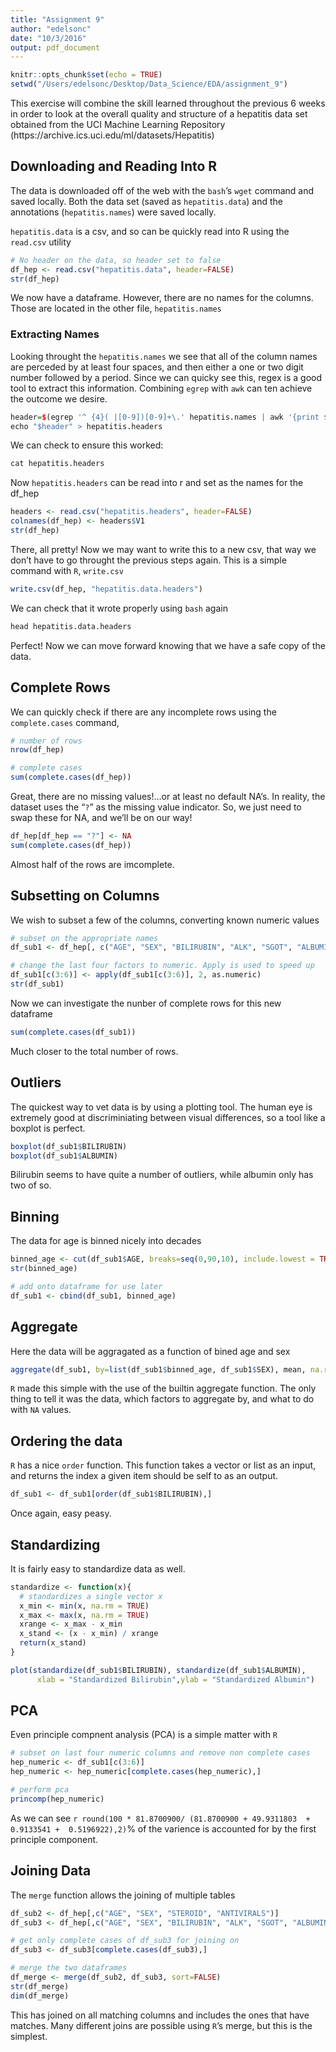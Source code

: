 ```yaml
---
title: "Assignment 9"
author: "edelsonc"
date: "10/3/2016"
output: pdf_document
---
```


```r
knitr::opts_chunk$set(echo = TRUE)
setwd("/Users/edelsonc/Desktop/Data_Science/EDA/assignment_9")
```

This exercise will combine the skill learned throughout the previous 6 weeks in order to look at the overall quality and structure of a hepatitis data set obtained from the UCI Machine Learning Repository (https://archive.ics.uci.edu/ml/datasets/Hepatitis)

## Downloading and  Reading Into R
The data is downloaded off of the web with the `bash`'s `wget` command and saved locally. Both the data set (saved as `hepatitis.data`) and the annotations (`hepatitis.names`) were saved locally.

`hepatitis.data` is a csv, and so can be quickly read into R using the `read.csv` utility
```r
# No header on the data, so header set to false
df_hep <- read.csv("hepatitis.data", header=FALSE)
str(df_hep)
```

We now have a dataframe. However, there are no names for the columns. Those are located in the other file, `hepatitis.names`

### Extracting Names
Looking throught the `hepatitis.names` we see that all of the column names are perceded by at least four spaces, and then either a one or two digit number followed by a period. Since we can quicky see this, regex is a good tool to extract this information. Combining `egrep` with `awk` can ten achieve the outcome we desire.
```r
header=$(egrep '^ {4}( |[0-9])[0-9]+\.' hepatitis.names | awk '{print $2}' | sed 's/:$//')
echo "$header" > hepatitis.headers
```

We can check to ensure this worked:
```r
cat hepatitis.headers
```

Now `hepatitis.headers` can be read into r and set as the names for the df_hep
```r
headers <- read.csv("hepatitis.headers", header=FALSE)
colnames(df_hep) <- headers$V1
str(df_hep)
```

There, all pretty! Now we may want to write this to a new csv, that way we don't have to go throught the previous steps again. This is a simple command with `R`, `write.csv`
```r
write.csv(df_hep, "hepatitis.data.headers")
```

We can check that it wrote properly using `bash` again
```r
head hepatitis.data.headers
```

Perfect! Now we can move forward knowing that we have a safe copy of the data.

## Complete Rows
We can quickly check if there are any incomplete rows using the `complete.cases` command,
```r
# number of rows
nrow(df_hep)

# complete cases
sum(complete.cases(df_hep))
```
Great, there are no missing values!...or at least no default NA's. In reality, the dataset uses the "`?`" as the missing value indicator. So, we just need to swap these for NA, and we'll be on our way!
```r
df_hep[df_hep == "?"] <- NA
sum(complete.cases(df_hep))
```
Almost half of the rows are imcomplete.

## Subsetting on Columns
We wish to subset a few of the columns, converting known numeric values
```r
# subset on the appropriate names
df_sub1 <- df_hep[, c("AGE", "SEX", "BILIRUBIN", "ALK", "SGOT", "ALBUMIN")]

# change the last four factors to numeric. Apply is used to speed up
df_sub1[c(3:6)] <- apply(df_sub1[c(3:6)], 2, as.numeric)
str(df_sub1)
```

Now we can investigate the nunber of complete rows for this new dataframe
```r
sum(complete.cases(df_sub1))
```
Much closer to the total number of rows.

## Outliers
The quickest way to vet data is by using a plotting tool. The human eye is extremely good at discriminiating between visual differences, so a tool like a boxplot is perfect.
```r
boxplot(df_sub1$BILIRUBIN)
boxplot(df_sub1$ALBUMIN)
```

Bilirubin seems to have quite a number of outliers, while albumin only has two of so.

## Binning
The data for age is binned nicely into decades
```r
binned_age <- cut(df_sub1$AGE, breaks=seq(0,90,10), include.lowest = TRUE)
str(binned_age)

# add onto dataframe for use later
df_sub1 <- cbind(df_sub1, binned_age)
```

## Aggregate
Here the data will be aggragated as a function of bined age and sex
```r
aggregate(df_sub1, by=list(df_sub1$binned_age, df_sub1$SEX), mean, na.rm = TRUE)
```
`R` made this simple with the use of the builtin aggregate function. The only thing to tell it was the data, which factors to aggregate by, and what to do with `NA` values.

## Ordering the data
`R` has a nice `order` function. This function takes a vector or list as an input, and returns the index a given item should be self to as an output.
```r
df_sub1 <- df_sub1[order(df_sub1$BILIRUBIN),]
```
Once again, easy peasy.

## Standardizing
It is fairly easy to standardize data as well.
```r
standardize <- function(x){
  # standardizes a single vector x
  x_min <- min(x, na.rm = TRUE)
  x_max <- max(x, na.rm = TRUE)
  xrange <- x_max - x_min
  x_stand <- (x - x_min) / xrange
  return(x_stand)
}

plot(standardize(df_sub1$BILIRUBIN), standardize(df_sub1$ALBUMIN),
      xlab = "Standardized Bilirubin",ylab = "Standardized Albumin")
```


## PCA
Even principle compnent analysis (PCA) is a simple matter with `R`
```r
# subset on last four numeric columns and remove non complete cases
hep_numeric <- df_sub1[c(3:6)]
hep_numeric <- hep_numeric[complete.cases(hep_numeric),]

# perform pca
princomp(hep_numeric)
```
As we can see `r round(100 * 81.8700900/ (81.8700900 + 49.9311803  + 0.9133541 +  0.5196922),2)`% of the varience is accounted for by the first principle component.

## Joining Data
The `merge` function allows the joining of multiple tables
```r
df_sub2 <- df_hep[,c("AGE", "SEX", "STEROID", "ANTIVIRALS")]
df_sub3 <- df_hep[,c("AGE", "SEX", "BILIRUBIN", "ALK", "SGOT", "ALBUMIN")]

# get only complete cases of df_sub3 for joining on
df_sub3 <- df_sub3[complete.cases(df_sub3),]

# merge the two dataframes
df_merge <- merge(df_sub2, df_sub3, sort=FALSE)
str(df_merge)
dim(df_merge)
```

This has joined on all matching columns and includes the ones that have matches. Many different joins are possible using `R`'s merge, but this is the simplest.